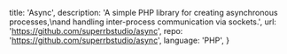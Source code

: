   title: 'Async',
  description:
    'A simple PHP library for creating asynchronous processes,\nand handling inter-process communication via sockets.',
  url: 'https://github.com/superrbstudio/async',
  repo: 'https://github.com/superrbstudio/async',
  language: 'PHP',
}
